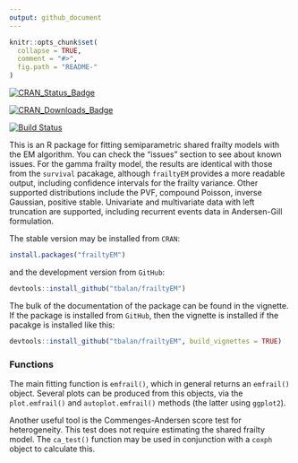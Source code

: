 ```yaml
---
output: github_document
---
```




<!-- README.md is generated from README.Rmd. Please edit that file -->

```r
knitr::opts_chunk$set(
  collapse = TRUE,
  comment = "#>",
  fig.path = "README-"
)
```

[![CRAN_Status_Badge](https://www.r-pkg.org/badges/version/frailtyEM)](https://cran.r-project.org/package=frailtyEM)

[![CRAN_Downloads_Badge](https://cranlogs.r-pkg.org/badges/frailtyEM)](https://CRAN.R-project.org/package=frailtyEM)

[![Build Status](https://travis-ci.org/tbalan/frailtyEM.svg?branch=master)](https://travis-ci.org/tbalan/frailtyEM)

This is an R package for fitting semiparametric shared frailty models with the EM algorithm. You can check the "issues" section to see about known issues. For the gamma frailty model, the results are identical with those from the `survival` pacakage, although `frailtyEM` provides a more readable output, including confidence intervals for the frailty variance. Other supported distributions include the PVF, compound Poisson, inverse Gaussian, positive stable. 
Univariate and multivariate data with left truncation are supported, including recurrent events data in Andersen-Gill formulation.

The stable version may be installed from `CRAN`:
```r
install.packages("frailtyEM")
```
and the development version from `GitHub`:
```r
devtools::install_github("tbalan/frailtyEM")
```
The bulk of the documentation of the package can be found in the vignette. If the package is installed from `GitHub`, then the vignette is installed if the pacakge is installed like this:
```r
devtools::install_github("tbalan/frailtyEM", build_vignettes = TRUE)
```

### Functions
The main fitting function is `emfrail()`, which in general returns an `emfrail()` object. Several plots can be produced from this objects, via the `plot.emfrail()` and `autoplot.emfrail()` methods (the latter using `ggplot2`). 

Another useful tool is the Commenges-Andersen score test for heterogeneity. This test does not require estimating the shared frailty model. The `ca_test()` function may be used in conjunction with a `coxph` object to calculate this. 

